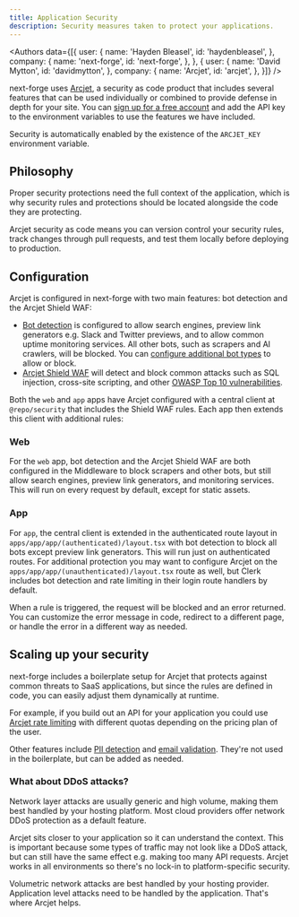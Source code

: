 ```yaml
---
title: Application Security
description: Security measures taken to protect your applications.
---
```



<Authors data={[{
  user: {
    name: 'Hayden Bleasel',
    id: 'haydenbleasel',
  },
  company: {
    name: 'next-forge',
    id: 'next-forge',
  },
}, {
  user: {
    name: 'David Mytton',
    id: 'davidmytton',
  },
  company: {
    name: 'Arcjet',
    id: 'arcjet',
  },
}]} />

next-forge uses [Arcjet](https://arcjet.com/), a security as code product that includes several features that can be used individually or combined to provide defense in depth for your site. You can [sign up for a free account](https://arcjet.com/) and add the API key to the environment variables to use the features we have included.

<Note>Security is automatically enabled by the existence of the `ARCJET_KEY` environment variable.</Note>

## Philosophy

Proper security protections need the full context of the application, which is why security rules and protections should be located alongside the code they are protecting.

Arcjet security as code means you can version control your security rules, track changes through pull requests, and test them locally before deploying to production.

## Configuration

Arcjet is configured in next-forge with two main features: bot detection and the Arcjet Shield WAF:

- [Bot detection](https://docs.arcjet.com/bot-protection/concepts) is configured to allow search engines, preview link generators e.g. Slack and Twitter previews, and to allow common uptime monitoring services. All other bots, such as scrapers and AI crawlers, will be blocked. You can [configure additional bot types](https://docs.arcjet.com/bot-protection/identifying-bots) to allow or block.
- [Arcjet Shield WAF](https://docs.arcjet.com/shield/concepts) will detect and block common attacks such as SQL injection, cross-site scripting, and other [OWASP Top 10 vulnerabilities](https://owasp.org/www-project-top-ten/).

Both the `web` and `app` apps have Arcjet configured with a central client at `@repo/security`  that includes the Shield WAF rules. Each app then extends this client with additional rules:

### Web

For the `web` app, bot detection and the Arcjet Shield WAF are both configured in the Middleware to block scrapers and other bots, but still allow search engines, preview link generators, and monitoring services. This will run on every request by default, except for static assets.

### App

For `app`, the central client is extended in the authenticated route layout in `apps/app/app/(authenticated)/layout.tsx` with bot detection to block all bots except preview link generators. This will run just on authenticated routes. For additional protection you may want to configure Arcjet on the `apps/app/app/(unauthenticated)/layout.tsx` route as well, but Clerk includes bot detection and rate limiting in their login route handlers by default.

When a rule is triggered, the request will be blocked and an error returned. You can customize the error message in code, redirect to a different page, or handle the error in a different way as needed.

## Scaling up your security

next-forge includes a boilerplate setup for Arcjet that protects against common threats to SaaS applications, but since the rules are defined in code, you can easily adjust them dynamically at runtime.

For example, if you build out an API for your application you could use [Arcjet rate limiting](https://docs.arcjet.com/rate-limiting/quick-start) with different quotas depending on the pricing plan of the user.

Other features include [PII detection](https://docs.arcjet.com/sensitive-info/quick-start) and [email validation](https://docs.arcjet.com/email-validation/quick-start). They're not used in the boilerplate, but can be added as needed.

### What about DDoS attacks?

Network layer attacks are usually generic and high volume, making them best handled by your hosting platform. Most cloud providers offer network DDoS protection as a default feature.

Arcjet sits closer to your application so it can understand the context. This is important because some types of traffic may not look like a DDoS attack, but can still have the same effect e.g. making too many API requests. Arcjet works in all environments so there's no lock-in to platform-specific security.

Volumetric network attacks are best handled by your hosting provider. Application level attacks need to be handled by the application. That's where Arcjet helps.

